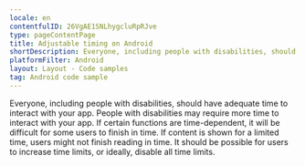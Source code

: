 ```yaml
---
locale: en
contentfulID: 26VgAE1SNLhygcluRpRJve
type: pageContentPage
title: Adjustable timing on Android
shortDescription: Everyone, including people with disabilities, should have adequate time to interact with your app.
platformFilter: Android
layout: Layout - Code samples
tag: Android code sample
---
```


Everyone, including people with disabilities, should have adequate time to interact with your app. People with disabilities may require more time to interact with your app. If certain functions are time-dependent, it will be difficult for some users to finish in time. If content is shown for a limited time, users might not finish reading in time. It should be possible for users to increase time limits, or ideally, disable all time limits.

<CodeSample id="screen-timing" locale="en" platform="android"/>